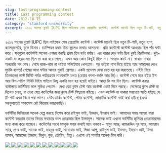 ```yaml
---
slug: last-programming-contest
title: Last programming contest
date: 2012-10-15
category: "stamford-university"
excerpt: ২০১২ সালের বুয়েট IUPC ছিল লাইফের শেষ প্রোগ্রামিং কন্টেস্ট। কন্টেস্ট মানেই ছিল নতুন টি-শার্ট, নতুন ব্যাগ, ক্যালকুলেটর, বুফে ডিনার। চ্যাম্পিয়ন হবার চিন্তা ভুলেও মাথায় আসতনা। প্রতি কন্টেস্টে কন্টেস্ট আওয়ার ছিল পাঁচ ঘন্টা করে
---
```


<p>
২০১২ সালের বুয়েট IUPC ছিল লাইফের শেষ প্রোগ্রামিং কন্টেস্ট। কন্টেস্ট মানেই ছিল নতুন টি-শার্ট, নতুন ব্যাগ, ক্যালকুলেটর, বুফে ডিনার। চ্যাম্পিয়ন হবার চিন্তা ভুলেও মাথায় আসতনা। প্রতি কন্টেস্টে কন্টেস্ট আওয়ার ছিল পাঁচ ঘন্টা করে। সবগুলো কন্টেস্টই অনেক এনজয় করছি প্রথম তিন ঘন্টা পর্যন্ত। এর পরের দেড় ঘন্টা ছিল খুবই বিরক্তিকর। দুই-একটা যা করার মত ছিল তা করা হয়ে গেছে। এখন আর কোন কিছুই মিলে না। সময়ও কাটে না। খাবার-দাবার অলরেডি সব শেষ। শেষে কাজ-কাম না পাইয়া সলিটেয়ার খেলতাম। বড় ভাইরা পাশ দিয়ে যাইত আর আমাদের দেখে মুচকি হাসত! শেষের আধা ঘন্টায় আবার পুরাই প্রেশার। একটা প্রবেলম দেখা যেত হয় হয় করতেছে। ওইটা নিয়ে তিনজনের লাস্ট মিনিট পর্যন্ত পর্যায়ক্রমে লাফালাফি চলত (চেয়ার বদলা-বদলি আর কি)। কন্টেস্ট শেষে মনে হইত ইশ আর বিশ-পচিশ মিনিট টাইম পাইলে কিছু একটা মনে হয় হয়েই যাইত। আহা কি সব দিন ছিল। কন্টেস্ট করার বদৌলতে ভার্সিটতে ভাল সুবিধা পেতাম। দেখা যেত ক্লাস টেস্ট আর কন্টেস্ট একই দিনে পরছে। সেক্ষেত্রে ক্লাস টেস্ট না দিলেও চলত, বা দেখা যেত কন্টেস্টের জন্য ক্লাস টেস্ট পিছানো হইছে। এখন কন্টেস্ট না থাকায় সবচেয়ে ক্ষতি হইছে যে টি-শার্ট এখন কিনে পরা লাগে। নেটওয়ার্কিং কন্টেস্ট, গেমিং কন্টেস্ট, প্রোগ্রামিং কন্টেস্ট সবই করা হইছে (এবং সবগুলাতেই সাকসেস রেট জিরোর কাছাকাছি)।
</p>

<p>
ভার্সিটির সিনিয়ররা অনেক হেল্প করছে বিশেষ করে রাইসুল ভাই, ইমদাদ, ইমরান ভাই। আমাদের সময় আমরা যারা কন্টেস্ট করতাম তাদের ভিতর সবচেয়ে ভাল প্রোগ্রামার ছিল ইমদাদুল। সাদেক ভাই এখনো ভার্সিটির জুনিয়র প্রোগ্রামারদের জন্য কাজ করে যাচ্ছেন। কন্টেস্টের সাথে সম্পৃক্ত সবার কথাই মনে থাকবে – মামুন স্যার, কামরুদ্দিন নূর স্যার, আমরান স্যার, প্রণব ভাই, সাদেক ভাই, মাহবুব ভাই, সারোয়ার ভাই, লিজা আপু, রাইসুল ভাই, ইমদাদ, ইমরান ভাই, ফিদা হাসান, আমাদের ইমরান, মিথুন, শুভ, তৌহিদ, মিতু। এখনো ওই সময়টা অনেক মিস করি।
</p>

<div id="lightgallery" class="clearfix">
    <a href="https://res.cloudinary.com/shibbir/image/upload/v1477136909/c1_hynhpp.jpg">
        <img src="https://res.cloudinary.com/shibbir/image/upload/c_scale,w_350,h_250/v1477136909/c1_hynhpp.jpg" />
    </a>
    <a href="https://res.cloudinary.com/shibbir/image/upload/v1477137238/c2_nihvba.jpg">
        <img src="https://res.cloudinary.com/shibbir/image/upload/c_scale,w_350,h_250/v1477137238/c2_nihvba.jpg" />
    </a>
    <a href="https://res.cloudinary.com/shibbir/image/upload/v1477137234/c3_zddvy2.jpg">
        <img src="https://res.cloudinary.com/shibbir/image/upload/c_scale,w_350,h_250/v1477137234/c3_zddvy2.jpg" />
    </a>
    <a href="https://res.cloudinary.com/shibbir/image/upload/v1477137305/c4_xigdvw.jpg">
        <img src="https://res.cloudinary.com/shibbir/image/upload/c_scale,w_350,h_250/v1477137305/c4_xigdvw.jpg" />
    </a>
    <a href="https://res.cloudinary.com/shibbir/image/upload/v1477137216/c5_ilvfwn.jpg">
        <img src="https://res.cloudinary.com/shibbir/image/upload/c_scale,w_350,h_250/v1477137216/c5_ilvfwn.jpg" />
    </a>
    <a href="https://res.cloudinary.com/shibbir/image/upload/v1477137131/c6_hkabhe.jpg">
        <img src="https://res.cloudinary.com/shibbir/image/upload/c_scale,w_350,h_250/v1477137131/c6_hkabhe.jpg" />
    </a>
    <a href="https://res.cloudinary.com/shibbir/image/upload/v1477136933/c7_peson9.jpg">
        <img src="https://res.cloudinary.com/shibbir/image/upload/c_scale,w_350,h_250/v1477136933/c7_peson9.jpg" />
    </a>
    <a href="https://res.cloudinary.com/shibbir/image/upload/v1477137186/c8_jsujnu.jpg">
        <img src="https://res.cloudinary.com/shibbir/image/upload/c_scale,w_350,h_250/v1477137186/c8_jsujnu.jpg" />
    </a>
    <a href="https://res.cloudinary.com/shibbir/image/upload/v1477137380/c9_zl9lsj.jpg">
        <img src="https://res.cloudinary.com/shibbir/image/upload/c_scale,w_350,h_250/v1477137380/c9_zl9lsj.jpg" />
    </a>
    <a href="https://res.cloudinary.com/shibbir/image/upload/v1477137377/c10_qvra9y.jpg">
        <img src="https://res.cloudinary.com/shibbir/image/upload/c_scale,w_350,h_250/v1477137377/c10_qvra9y.jpg" />
    </a>
    <a href="https://res.cloudinary.com/shibbir/image/upload/v1477137405/c11_vtvfpk.jpg">
        <img src="https://res.cloudinary.com/shibbir/image/upload/c_scale,w_350,h_250/v1477137405/c11_vtvfpk.jpg" />
    </a>
    <a href="https://res.cloudinary.com/shibbir/image/upload/v1477137404/c12_ea4owf.jpg">
        <img src="https://res.cloudinary.com/shibbir/image/upload/c_scale,w_350,h_250/v1477137404/c12_ea4owf.jpg" />
    </a>
</div>
